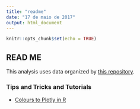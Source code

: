 ```yaml
---
title: "readme"
date: "17 de maio de 2017"
output: html_document
---
```


```r
knitr::opts_chunk$set(echo = TRUE)
```

## READ ME

This analysis uses data organized by [this repository](https://github.com/nazareno/imdb-series).

### Tips and Tricks and Tutorials

- [Colours to Plotly in R](https://moderndata.plot.ly/create-colorful-graphs-in-r-with-rcolorbrewer-and-plotly/)

